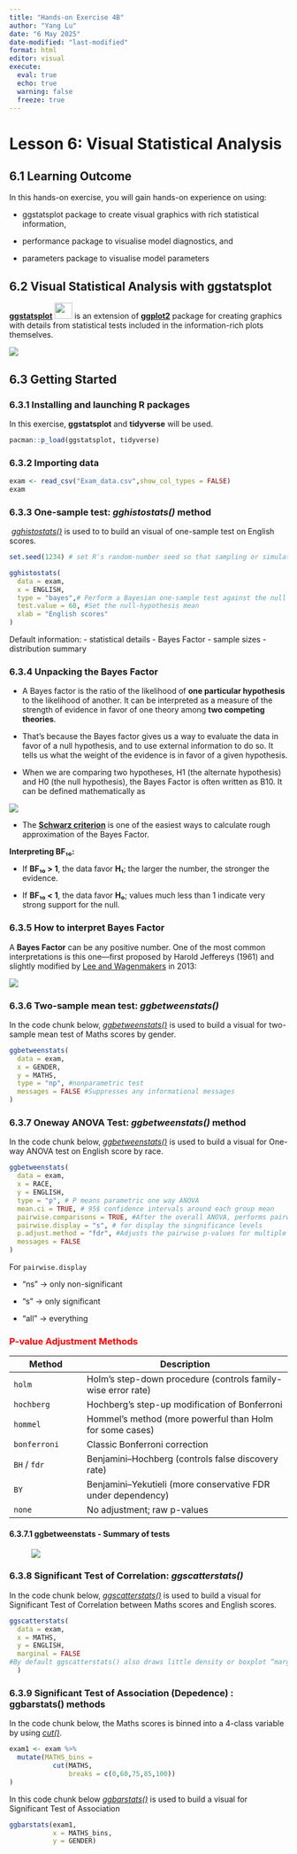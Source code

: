 ```yaml
---
title: "Hands-on Exercise 4B"
author: "Yang Lu"
date: "6 May 2025"
date-modified: "last-modified"
format: html
editor: visual
execute: 
  eval: true  
  echo: true  
  warning: false 
  freeze: true 
---
```


# Lesson 6: **Visual Statistical Analysis**

## **6.1 Learning Outcome**

In this hands-on exercise, you will gain hands-on experience on using:

-   ggstatsplot package to create visual graphics with rich statistical information,

-   performance package to visualise model diagnostics, and

-   parameters package to visualise model parameters

## **6.2 Visual Statistical Analysis with ggstatsplot**

[**ggstatsplot**](https://indrajeetpatil.github.io/ggstatsplot/index.html) ![](https://r4va.netlify.app/chap10/img/image1.jpg){width="32" height="29"} is an extension of [**ggplot2**](https://ggplot2.tidyverse.org/) package for creating graphics with details from statistical tests included in the information-rich plots themselves.

![](images/clipboard-1826146409.png)

## **6.3 Getting Started**

### **6.3.1 Installing and launching R packages**

In this exercise, **ggstatsplot** and **tidyverse** will be used.

```r
pacman::p_load(ggstatsplot, tidyverse)
```

### 6.3.2 Importing data

```r
exam <- read_csv("Exam_data.csv",show_col_types = FALSE)
exam

```

### **6.3.3 One-sample test: *gghistostats()* method**

 [*gghistostats()*](https://indrajeetpatil.github.io/ggstatsplot/reference/gghistostats.html) is used to to build an visual of one-sample test on English scores.

```r
set.seed(1234) # set R's random-number seed so that sampling or simulation inside ggishistats() yields the same results everytimes

gghistostats(
  data = exam,
  x = ENGLISH,
  type = "bayes",# Perform a Bayesian one-sample test against the null value, rather than a classical t-test.
  test.value = 60, #Set the null-hypothesis mean 
  xlab = "English scores"
)
```

::: callout-note
Default information: - statistical details - Bayes Factor - sample sizes - distribution summary
:::

### **6.3.4 Unpacking the Bayes Factor**

-   A Bayes factor is the ratio of the likelihood of **one particular hypothesis** to the likelihood of another. It can be interpreted as a measure of the strength of evidence in favor of one theory among **two competing theories**.

-   That’s because the Bayes factor gives us a way to evaluate the data in favor of a null hypothesis, and to use external information to do so. It tells us what the weight of the evidence is in favor of a given hypothesis.

-   When we are comparing two hypotheses, H1 (the alternate hypothesis) and H0 (the null hypothesis), the Bayes Factor is often written as B10. It can be defined mathematically as

![](images/clipboard-1494843046.png)

-   The [**Schwarz criterion**](https://www.statisticshowto.com/bayesian-information-criterion/) is one of the easiest ways to calculate rough approximation of the Bayes Factor.

::: callout-note
**Interpreting BF₁₀:**

-   If **BF₁₀ \> 1**, the data favor **H₁**; the larger the number, the stronger the evidence.

-   If **BF₁₀ \< 1**, the data favor **H₀**; values much less than 1 indicate very strong support for the null.
:::

### **6.3.5 How to interpret Bayes Factor**

A **Bayes Factor** can be any positive number. One of the most common interpretations is this one—first proposed by Harold Jeffereys (1961) and slightly modified by [Lee and Wagenmakers](https://www-tandfonline-com.libproxy.smu.edu.sg/doi/pdf/10.1080/00031305.1999.10474443?needAccess=true) in 2013:

![](images/clipboard-1537219734.png)

### **6.3.6 Two-sample mean test: *ggbetweenstats()***

In the code chunk below, [*ggbetweenstats()*](https://indrajeetpatil.github.io/ggstatsplot/reference/ggbetweenstats.html) is used to build a visual for two-sample mean test of Maths scores by gender.

```r
ggbetweenstats(
  data = exam,
  x = GENDER, 
  y = MATHS,
  type = "np", #nonparametric test
  messages = FALSE #Suppresses any informational messages
)

```

### **6.3.7 Oneway ANOVA Test: *ggbetweenstats()* method**

In the code chunk below, [*ggbetweenstats()*](https://indrajeetpatil.github.io/ggstatsplot/reference/ggbetweenstats.html) is used to build a visual for One-way ANOVA test on English score by race.

```r
ggbetweenstats(
  data = exam,
  x = RACE, 
  y = ENGLISH,
  type = "p", # P means parametric one way ANOVA
  mean.ci = TRUE, # 95$ confidence intervals around each group mean
  pairwise.comparisons = TRUE, #After the overall ANOVA, performs pairwise tests between every pair of race groups.
  pairwise.display = "s", # for display the singnificance levels
  p.adjust.method = "fdr", #Adjusts the pairwise p-values for multiple testing using the false discovery rate.
  messages = FALSE
)

```

::: callout-note
For `pairwise.display`

-   “ns” → only non-significant

-   “s” → only significant

-   “all” → everything
:::

### [P-value Adjustment Methods]{style="color: red;"}

| Method       | Description                                                  |
|-------------------|-----------------------------------------------------|
| `holm`       | Holm’s step-down procedure (controls family-wise error rate) |
| `hochberg`   | Hochberg’s step-up modification of Bonferroni                |
| `hommel`     | Hommel’s method (more powerful than Holm for some cases)     |
| `bonferroni` | Classic Bonferroni correction                                |
| `BH` / `fdr` | Benjamini–Hochberg (controls false discovery rate)           |
| `BY`         | Benjamini–Yekutieli (more conservative FDR under dependency) |
| `none`       | No adjustment; raw p-values                                  |

#### 6.3.7.1 ggbetweenstats - Summary of tests

![![](images/clipboard-2826439133.png)](images/clipboard-119679591.png)

### **6.3.8 Significant Test of Correlation: *ggscatterstats()***

In the code chunk below, [*ggscatterstats()*](https://indrajeetpatil.github.io/ggstatsplot/reference/ggscatterstats.html) is used to build a visual for Significant Test of Correlation between Maths scores and English scores.

```r
ggscatterstats(
  data = exam,
  x = MATHS,
  y = ENGLISH,
  marginal = FALSE
#By default ggscatterstats() also draws little density or boxplot “marginals” along each axis; setting this to FALSE turns those off so you get just the central scatter.
  )

```

### 6.3.9 Significant Test of Association (Depedence) : ggbarstats() methods

In the code chunk below, the Maths scores is binned into a 4-class variable by using [*cut()*](https://www.rdocumentation.org/packages/base/versions/3.6.2/topics/cut).

```r
exam1 <- exam %>% 
  mutate(MATHS_bins = 
           cut(MATHS, 
               breaks = c(0,60,75,85,100))
)

```

In this code chunk below [*ggbarstats()*](https://indrajeetpatil.github.io/ggstatsplot/reference/ggbarstats.html) is used to build a visual for Significant Test of Association

```r
ggbarstats(exam1, 
           x = MATHS_bins, 
           y = GENDER)

```
